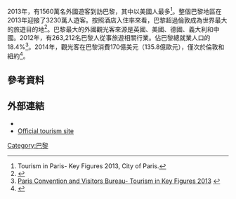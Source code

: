 2013年，有1560萬名外國遊客到訪巴黎，其中以美國人最多<ref>Tourism in Paris- Key Figures 2013, City of Paris.</ref>。整個巴黎地區在2013年迎接了3230萬人遊客。按照酒店入住率來看，巴黎超過倫敦成為世界最大的旅遊目的地<ref name="dailymail.co.uk">{{Cite web |url=http://www.dailymail.co.uk/travel/article-2578198/Paris-named-tourist-destination-world.html |title=Paris named tourist destination world, Dailymail |accessdate=2015-10-06 |archive-date=2014-11-11 |archive-url=https://archive.is/20141111161930/http://www.dailymail.co.uk/travel/article-2578198/Paris-named-tourist-destination-world.html |dead-url=no }}</ref>。巴黎最大的外國觀光客來源是英國、美國、德國、義大利和中國。2012年，有263,212名巴黎人從事旅遊相關行業。佔巴黎總就業人口的18.4%<ref>[http://presse.parisinfo.com/thematiques/paris-destination-touristique/destination-paris Paris Convention and Visitors Bureau- Tourism in Key Figures 2013] {{webarchive|url=https://web.archive.org/web/20141129024212/http://presse.parisinfo.com/thematiques/paris-destination-touristique/destination-paris |date=2014-11-29 }}</ref>。2014年，觀光客在巴黎消費170億美元（135.8億歐元），僅次於倫敦和紐約<ref>{{Cite web |url=http://newsroom.mastercard.com/wp-content/uploads/2014/07/Mastercard_GDCI_2014_Letter_Final_70814.pdf |title=Mastercard 2014 Global Destination Cities Index |accessdate=2015-10-06 |archive-date=2018-09-16 |archive-url=https://web.archive.org/web/20180916112828/https://newsroom.mastercard.com/wp-content/uploads/2014/07/Mastercard_GDCI_2014_Letter_Final_70814.pdf |dead-url=no }}</ref>。
==參考資料==
{{Reflist}}
==外部連結==
{{Commons category|Tourism in Paris}}
* {{Official website|1=www.paris.fr/portail/english/Portal.lut?page_id=8118|2=Official Paris website}}
* [http://en.parisinfo.com Official tourism site] {{Wayback|url=http://en.parisinfo.com/ |date=20201119054741 }}
[[Category:巴黎|Category:巴黎]]